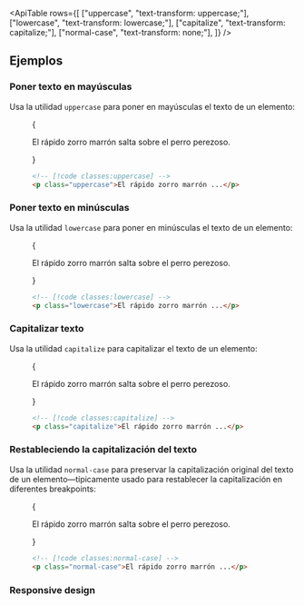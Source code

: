 

<ApiTable
  rows={[
    ["uppercase", "text-transform: uppercase;"],
    ["lowercase", "text-transform: lowercase;"],
    ["capitalize", "text-transform: capitalize;"],
    ["normal-case", "text-transform: none;"],
  ]}
/>

## Ejemplos

### Poner texto en mayúsculas

Usa la utilidad `uppercase` para poner en mayúsculas el texto de un elemento:

<Figure>

<Example>
  {
    <p className="text-center text-lg font-medium text-gray-900 uppercase dark:text-gray-200">
      El rápido zorro marrón salta sobre el perro perezoso.
    </p>
  }
</Example>

```html
<!-- [!code classes:uppercase] -->
<p class="uppercase">El rápido zorro marrón ...</p>
```

</Figure>

### Poner texto en minúsculas

Usa la utilidad `lowercase` para poner en minúsculas el texto de un elemento:

<Figure>

<Example>
  {
    <p className="text-center text-lg font-medium text-gray-900 lowercase dark:text-gray-200">
      El rápido zorro marrón salta sobre el perro perezoso.
    </p>
  }
</Example>

```html
<!-- [!code classes:lowercase] -->
<p class="lowercase">El rápido zorro marrón ...</p>
```

</Figure>

### Capitalizar texto

Usa la utilidad `capitalize` para capitalizar el texto de un elemento:

<Figure>

<Example>
  {
    <p className="text-center text-lg font-medium text-gray-900 capitalize dark:text-gray-200">
      El rápido zorro marrón salta sobre el perro perezoso.
    </p>
  }
</Example>

```html
<!-- [!code classes:capitalize] -->
<p class="capitalize">El rápido zorro marrón ...</p>
```

</Figure>

### Restableciendo la capitalización del texto

Usa la utilidad `normal-case` para preservar la capitalización original del texto de un elemento—típicamente usado para restablecer la capitalización en diferentes breakpoints:

<Figure>

<Example>
  {
    <p className="text-center text-lg font-medium text-gray-900 normal-case dark:text-gray-200">
      El rápido zorro marrón salta sobre el perro perezoso.
    </p>
  }
</Example>

```html
<!-- [!code classes:normal-case] -->
<p class="normal-case">El rápido zorro marrón ...</p>
```

</Figure>

### Responsive design

<ResponsiveDesign element="p" property="text-transform" defaultClass="capitalize" featuredClass="uppercase" />
